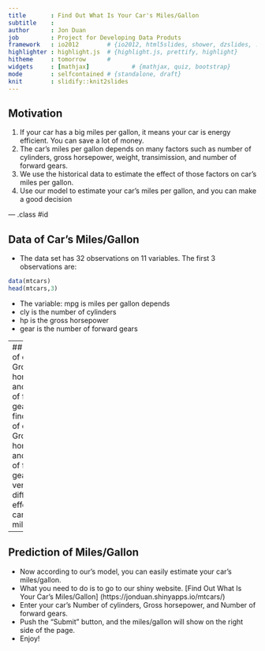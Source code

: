 ```yaml
---
title       : Find Out What Is Your Car's Miles/Gallon
subtitle    : 
author      : Jon Duan
job         : Project for Developing Data Produts
framework   : io2012        # {io2012, html5slides, shower, dzslides, ...}
highlighter : highlight.js  # {highlight.js, prettify, highlight}
hitheme     : tomorrow      # 
widgets     : [mathjax]            # {mathjax, quiz, bootstrap}
mode        : selfcontained # {standalone, draft}
knit        : slidify::knit2slides
---
```


## Motivation

1. If your car has a big miles per gallon, it means your car is energy efficient. You can save a lot of money.
2. The car's miles per gallon depends on many factors such as number of cylinders, gross horsepower, weight, transimission, and number of forward gears.
3. We use the historical data to estimate the effect of those factors on car's miles per gallon.
4. Use our model to estimate your car's miles per gallon, and you can make a good decision

--- .class #id 

## Data of Car's Miles/Gallon

- The data set has 32 observations on 11 variables. The first 3 observations are:
```r
data(mtcars)
head(mtcars,3)
```
- The variable: mpg is miles per gallon depends
 - cly is the number of cylinders
 - hp is the gross horsepower
 - gear is the number of forward gears

---
## Number of cylinders, Gross horsepower, and Number of forward gears
- We find Number of cylinders, Gross horsepower, and Number of forward gears have very different effect on car's miles/gallon
```r
fit <- lm(mpg ~ cyl+hp+gear, data=mtcars)
coef(fit)
```
- From the results, we know:  
 - More cylinders and gross horsepower decrease miles/gallon.
 - More forward gears increases miles/gallon.  


---
## Prediction of Miles/Gallon
- Now according to our's model, you can easily estimate your car's miles/gallon.
- What you need to do is to go to our shiny website. [Find Out What Is Your Car's Miles/Gallon] (https://jonduan.shinyapps.io/mtcars/)
- Enter your car's Number of cylinders, Gross horsepower, and Number of forward gears.
- Push the "Submit" button, and the miles/gallon will show on the right side of the page.
- Enjoy!




